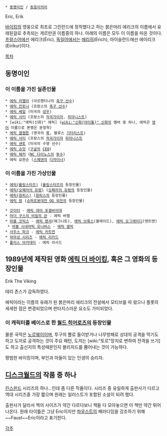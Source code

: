  * [[동명이인]] / [[동음이의어]]

Eric, Erik

[[바이킹]]의 영웅으로 최초로 그린란드에 정착했다고 하는 붉은머리 에리크의 이름에서 유래된걸로 추측되는 게르만권 이름중의 하나. 아래의 이름은 모두 이 이름을 따온 것이다. [[프랑스어]]에선 에리크(Éric), [[독일어]]에서는 [[에리히]](Erich), 아이슬란드에선 에이리크(Eiríkur)이다.

[[목차]]
== 동명이인 ==
=== 이 이름을 가진 실존인물 ===
 * [[에릭 라멜라]] (아르헨티나의 [[축구 선수]])
 * [[에릭 칸토나]] (프랑스의 [[축구 선수]])
 * [[에릭 베일]] (미국의 [[성우]])
 * [[에릭 사티]] (프랑스의 [[작곡가]]이자, [[피아니스트]])
 * [wiki:"에릭(신화)" 에릭] ([[wiki:"신화(아이돌)" 신화]]의 멤버 중 하나, 에릭은 [[영어]] 이름으로 본명은 문정혁)
 * [[에릭 클랩튼]] (영국의 [[록]], 블루스 [[기타리스트]])
 * [[에릭 사티]] (프랑스의 [[작곡가]]이자 [[피아니스트]]
 * [[에릭 섄토]] (미국의 수영 선수)
 * [[에릭 슈밋]] ([[구글]]의 [[CEO]])
 * [[에릭 해커]] ([[NC 다이노스]]의 [[투수]])
 * 에릭 요한슨 ([[스웨덴]]의 [[디자이너]])

=== 이 이름을 가진 가상인물 ===
 * [[에릭(롤링스타즈)]] ([[롤링스타즈]]의 등장인물)
 * [[에릭(오페라의 유령)]] ([[오페라의 유령]]의 등장인물)
 * [[에릭(원피스)]] ([[원피스(만화)|원피스]]의 등장인물)
 * [[에릭 왕]] ([[슈퍼로봇대전 OG 외전]]의 등장인물)

 * [[갓이터]] - [[에릭 데어 포겔바이데]]
 * [[마더 구스의 비밀의 관]] - 에릭 버렐
 * [[마블 코믹스]] - [[에릭 렌셔]](매그니토), [[에릭 브룩스]](블레이드), [[에릭 오그레이디]](앤트맨)
  * [[마블 시네마틱 유니버스]] - [[에릭 셀빅]]
 * [[사우스 파크]] - [[에릭 카트먼]]
 * [[악마성 시리즈]] - [[에릭 리카드]]
 * [[폴리스 아카데미]] - 에릭 라사드
 
== 1989년에 제작된 영화 [[에릭 더 바이킹]], 혹은 그 영화의 등장인물 ==
Erik The Viking

테리 존스가 감독하였다.

에릭이라는 이름의 유래가 된 붉은머리 에리크의 전설에서 모티브를 따 왔으나 플롯의 세세한 점은 변경되었으며 판타지스러운 요소도 가미되었다.

=== 이 캐릭터를 베이스로 한 [[월드 히어로즈]]의 등장인물 ===
물론 국적은 [[노르웨이]]이며, 투구의 뿔로 들이받거나 나무방패로 상대의 공격을 막기도 하고 도끼로 공격하는 것이 주요 패턴, 도끼는 [wiki:"토르"망치로 변하여 전격을 쓰기]도 하고 출신지의 특성때문인지 블리자드를 뿜어내는 것이 가능하다.

평범한 바이킹이며, 부인과 아들이 있는 인생의 승리자.

== [[디스크월드]]의 작품 중 하나 ==
[[린스윈드]] 시리즈의 하나...인데 좀 다른 작품이다. 시리즈 중 유일하게 출판사가 다르고 역대 시리즈중 가장 짧으며 원래는 일러스트가 포함된 소설이 되려 했다.

출판사가 달라서 책의 사이즈가 약간 다르다보니 책들 다 모아놓으면 이 책만 약간 튀어나온다.  원래 타이틀은 그냥 Eric이지만 [[파우스트]]의 패러디임을 강조하기 위해 ~~Faust~~Eric이라고 표기한다.

[[각주]]
